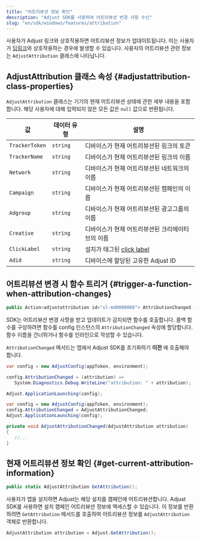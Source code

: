 ```yaml
---
title: "어트리뷰션 정보 확인"
description: "Adjust SDK를 사용하여 어트리뷰션 변경 사항 수신"
slug: "en/sdk/windows/features/attribution"
---
```

사용자가 Adjust 링크와 상호작용하면 어트리뷰션 정보가 업데이트됩니다. 이는 사용자가 [딥링크](https://help.adjust.com/en/article/deep-links)와 상호작용하는 경우에 발생할 수 있습니다. 사용자의 어트리뷰션 관련 정보는 `AdjustAttribution` 클래스에 나타납니다.

AdjustAttribution 클래스 속성 \{\#adjustattribution\-class\-properties\}
------------------------------------------------------------------------

`AdjustAttribution` 클래스는 기기의 현재 어트리뷰션 상태에 관한 세부 내용을 포함합니다. 해당 사용자에 대해 입력되지 않은 모든 값은 `null` 값으로 반환됩니다.

|       값        |  데이터 유형  |                                   설명                                   |
|----------------|----------|------------------------------------------------------------------------|
| `TrackerToken` | `string` | 디바이스가 현재 어트리뷰션된 링크의 토큰                                                 |
| `TrackerName`  | `string` | 디바이스가 현재 어트리뷰션된 링크의 이름                                                 |
| `Network`      | `string` | 디바이스가 현재 어트리뷰션된 네트워크의 이름                                               |
| `Campaign`     | `string` | 디바이스가 현재 어트리뷰션된 캠페인의 이름                                                |
| `Adgroup`      | `string` | 디바이스가 현재 어트리뷰션된 광고그룹의 이름                                               |
| `Creative`     | `string` | 디바이스가 현재 어트리뷰션된 크리에이티브의 이름                                             |
| `ClickLabel`   | `string` | 설치가 태그된 [click label](https://help.adjust.com/en/article/user-rewards) |
| `Adid`         | `string` | 디바이스에 할당된 고유한 Adjust ID                                                |

어트리뷰션 변경 시 함수 트리거 \{\#trigger\-a\-function\-when\-attribution\-changes\}
--------------------------------------------------------------------------------

<codeblock title="속성 선언"> 

```cs
public Action<adjustattribution id="sl-md0000000"> AttributionChanged { get; set; }
```

</CodeBlock> 

SDK는 어트리뷰션 변경 사항을 받고 업데이트가 감지되면 함수를 호출합니다. 콜백 함수를 구성하려면 함수를 config 인스턴스의 `AttributionChanged` 속성에 할당합니다. 함수 이름을 건너뛰거나 함수를 인라인으로 작성할 수 있습니다.
<callout type="important"> 

`AttributionChanged` 메서드는 앱에서 Adjust SDK를 초기화하기 **이전** 에 호출해야 합니다.
</Callout> <tabs> <tab title="인라인 함수"> 

```cs
var config = new AdjustConfig(appToken, environment);

config.AttributionChanged = (attribution) =>
   System.Diagnostics.Debug.WriteLine("attribution: " + attribution);

Adjust.ApplicationLaunching(config);
```

</Tab> <tab title="함수 이름"> 

```cs
var config = new AdjustConfig(appToken, environment);
config.AttributionChanged = AdjustAttributionChanged;
Adjust.ApplicationLaunching(config);

private void AdjustAttributionChanged(AdjustAttribution attribution)
{
   //...
}
```

</Tab> </Tabs> 

현재 어트리뷰션 정보 확인 \{\#get\-current\-attribution\-information\}
-----------------------------------------------------------------

<codeblock title="메서드 서명"> 

```cs
public static AdjustAttribution GetAttribution();
```

</CodeBlock> <minorversion added="v4.12.0"> 

사용자가 앱을 설치하면 Adjust는 해당 설치를 캠페인에 어트리뷰션합니다. Adjust SDK를 사용하면 설치 캠페인 어트리뷰션 정보에 액세스할 수 있습니다. 이 정보를 반환하려면 `GetAttribution` 메서드를 호출하여 어트리뷰션 정보를 `AdjustAttribution` 객체로 반환합니다.
</MinorVersion> 

```cs
AdjustAttribution attribution = Adjust.GetAttribution();
```

